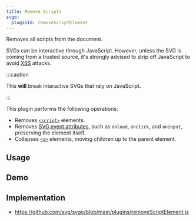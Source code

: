 ```yaml
---
title: Remove Scripts
svgo:
  pluginId: removeScriptElement
---
```


Removes all scripts from the document.

SVGs can be interactive through JavaScript. However, unless the SVG is coming from a trusted source, it's strongly advised to strip off JavaScript to avoid [XSS](https://developer.mozilla.org/docs/Glossary/Cross-site_scripting) attacks.

:::caution

This **will** break interactive SVGs that rely on JavaScript.

:::

This plugin performs the following operations:

- Removes [`<script>`](https://developer.mozilla.org/docs/Web/SVG/Element/script) elements.
- Removes [SVG event attributes](https://developer.mozilla.org/docs/Web/SVG/Attribute/Events), such as `onload`, `onclick`, and `oninput`, preserving the element itself.
- Collapses [`<a>`](https://developer.mozilla.org/docs/Web/SVG/Element/a) elements, moving children up to the parent element.

## Usage

<PluginUsage />

## Demo

<PluginDemo />

## Implementation

- https://github.com/svg/svgo/blob/main/plugins/removeScriptElement.js
